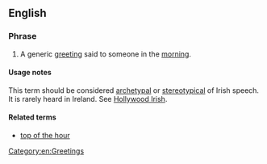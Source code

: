 ==English==

===Phrase===
{{head|en|noun|head=[[top]] of the [[morning]]|}}

# {{context|Ireland|idiomatic|archaic|lang=en}} A generic [[greeting]] said to someone in the [[morning]].

====Usage notes====
This term should be considered [[archetypal]] or [[stereotypical]] of Irish speech.  It is rarely heard in Ireland. See [[Hollywood Irish]].

====Related terms====
* [[top of the hour]]

[[Category:en:Greetings]]